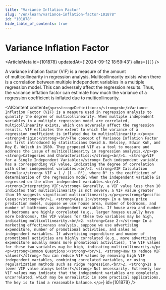 ```yaml
---
title: "Variance Inflation Factor"
slug: "/en/learn/variance-inflation-factor-101878"
id: "101878"
hide_table_of_contents: true
---
```



# Variance Inflation Factor

<ArticleMeta id={101878} updatedAt={'2024-09-12 18:59:43'} alias={`[]`} />
<div className='border-solid border-b border-t-0 my-4 border-[var(--ifm-color-gray-300)]' />

A variance inflation factor (VIF) is a measure of the amount of multicollinearity in regression analysis. Multicollinearity exists when there is a correlation between multiple independent variables in a multiple regression model. This can adversely affect the regression results. Thus, the variance inflation factor can estimate how much the variance of a regression coefficient is inflated due to multicollinearity.

<AIContent content={`<p><strong>Definition:</strong><br/>Variance Inflation Factor (VIF) is a measure used in regression analysis to quantify the degree of multicollinearity. When multiple independent variables in a multiple regression model are correlated, multicollinearity exists, which can adversely affect the regression results. VIF estimates the extent to which the variance of a regression coefficient is inflated due to multicollinearity.</p><p><strong>Origin:</strong><br/>The concept of Variance Inflation Factor was first introduced by statisticians David A. Belsley, Edwin Kuh, and Roy E. Welsch in 1980. They proposed VIF as a tool to measure and address the issue of multicollinearity in regression analysis.</p><p><strong>Categories and Characteristics:</strong><br/>1. <strong>VIF for a Single Independent Variable:</strong> Each independent variable has a corresponding VIF value, indicating the degree of correlation with other independent variables.<br/>2. <strong>VIF Calculation Formula:</strong> VIF = 1 / (1 - R²), where R² is the coefficient of determination of the regression model when the independent variable is regressed on the other independent variables.<br/>3. <strong>Interpreting VIF:</strong> Generally, a VIF value less than 10 indicates that multicollinearity is not severe; a VIF value greater than 10 suggests significant multicollinearity.</p><p><strong>Specific Cases:</strong><br/>1. <strong>Case 1:</strong> In a house price prediction model, suppose we use house area, number of bedrooms, and number of bathrooms as independent variables. If house area and number of bedrooms are highly correlated (e.g., larger houses usually have more bedrooms), the VIF values for these two variables may be high, indicating multicollinearity.<br/>2. <strong>Case 2:</strong> In a marketing effectiveness analysis, suppose we use advertising expenditure, number of promotional activities, and sales as independent variables. If advertising expenditure and number of promotional activities are highly correlated (e.g., more advertising expenditure usually means more promotional activities), the VIF values for these two variables may be high, indicating multicollinearity.</p><p><strong>Common Questions:</strong><br/>1. <strong>How to reduce VIF values?</strong> You can reduce VIF values by removing high VIF independent variables, combining correlated variables, or using regularization methods such as ridge regression.<br/>2. <strong>Is a lower VIF value always better?</strong> Not necessarily. Extremely low VIF values may indicate that the independent variables are completely uncorrelated, which may be unrealistic in some practical applications. The key is to find a reasonable balance.</p>`} id={101878} />
